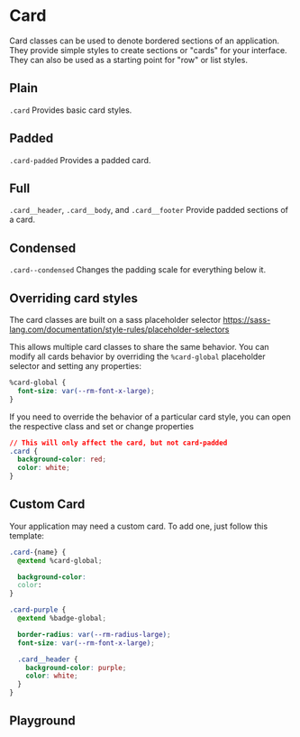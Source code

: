 
# Card

Card classes can be used to denote bordered sections of an application. They provide simple styles to create sections or "cards" for your interface. They can also be used as a starting point for "row" or list styles.

<!-- Either use <Stories /> to automatically render each story -->
<!-- Or manually render them with custom descriptions -->

## Plain

`.card` Provides basic card styles.

<Canvas withToolbar>
  <Story id='components-card--plain' />
</Canvas>

## Padded

`.card-padded` Provides a padded card.

<Canvas withToolbar>
  <Story id='components-card--padded' />
</Canvas>

## Full

`.card__header`, `.card__body`, and `.card__footer` Provide padded sections of a card.

<Canvas withToolbar>
  <Story id='components-card--full' />
</Canvas>

## Condensed

`.card--condensed` Changes the padding scale for everything below it.

<Canvas withToolbar>
  <Story id='components-card--condensed' />
</Canvas>


## Overriding card styles

The card classes are built on a sass placeholder selector https://sass-lang.com/documentation/style-rules/placeholder-selectors

This allows multiple card classes to share the same behavior. You can modify all cards behavior by overriding the `%card-global` placeholder selector and setting any properties:
```css
%card-global {
  font-size: var(--rm-font-x-large);
}
```

If you need to override the behavior of a particular card style, you can open the respective class and set or change properties
```css
// This will only affect the card, but not card-padded
.card {
  background-color: red;
  color: white;
}
```

## Custom Card

Your application may need a custom card. To add one, just follow this template:
```css
.card-{name} {
  @extend %card-global;

  background-color:
  color:
}
```

```css
.card-purple {
  @extend %badge-global;

  border-radius: var(--rm-radius-large);
  font-size: var(--rm-font-x-large);

  .card__header {
    background-color: purple;
    color: white;
  }
}
```

## Playground

<Primary/>
<ArgsTable of='.' story='^'/>
